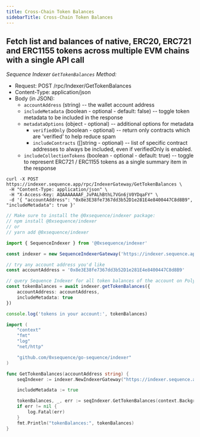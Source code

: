 ```yaml
---
title: Cross-Chain Token Balances
sidebarTitle: Cross-Chain Token Balances
---
```


## Fetch list and balances of native, ERC20, ERC721 and ERC1155 tokens across multiple EVM chains with a single API call

*Sequence Indexer `GetTokenBalances` Method:*

* Request: POST /rpc/Indexer/GetTokenBalances
* Content-Type: application/json
* Body (in JSON):
	* `accountAddress` (string) -- the wallet account address
	* `includeMetadata` (boolean - optional - default: false) -- toggle token metadata to be included in the response
	* `metadataOptions` (object - optional) -- additional options for metadata
		- `verifiedOnly` (boolean - optional) -- return only contracts which are 'verified' to help reduce spam
		- `includeContracts` ([]string - optional) -- list of specific contract addresses to always be included, even if verifiedOnly is enabled.
    * `includeCollectionTokens` (boolean - optional - default: true) -- toggle to represent ERC721 / ERC1155 tokens as a single summary item in the response

<CodeGroup>

```shell Curl
curl -X POST https://indexer.sequence.app/rpc/IndexerGateway/GetTokenBalances \
 -H "Content-Type: application/json" \
 -H "X-Access-Key: AQAAAAAAAF_JvPALhBthL7VGn6jV0YDqaFY" \
 -d '{ "accountAddress": "0x8e3E38fe7367dd3b52D1e281E4e8400447C8d8B9", "includeMetadata": true }'
```

```ts Typescript
// Make sure to install the @0xsequence/indexer package:
// npm install @0xsequence/indexer
// or
// yarn add @0xsequence/indexer

import { SequenceIndexer } from '@0xsequence/indexer'

const indexer = new SequenceIndexerGateway('https://indexer.sequence.app', 'AQAAAAAAAF_JvPALhBthL7VGn6jV0YDqaFY')

// try any account address you'd like
const accountAddress = '0x8e3E38fe7367dd3b52D1e281E4e8400447C8d8B9'

// query Sequence Indexer for all token balances of the account on Polygon
const tokenBalances = await indexer.getTokenBalances({
	accountAddress: accountAddress,
	includeMetadata: true
})

console.log('tokens in your account:', tokenBalances)
```

```go Go
import (
	"context"
	"fmt"
	"log"
	"net/http"

	"github.com/0xsequence/go-sequence/indexer"
)

func GetTokenBalances(accountAddress string) {
	seqIndexer := indexer.NewIndexerGateway("https://indexer.sequence.app", "AQAAAAAAAF_JvPALhBthL7VGn6jV0YDqaFY")

	includeMetadata := true

	tokenBalances, _, err := seqIndexer.GetTokenBalances(context.Background(), &accountAddress, nil, &includeMetadata, nil, nil)
	if err != nil {
		log.Fatal(err)
	}
	fmt.Println("tokenBalances:", tokenBalances)
}
```
</CodeGroup>
